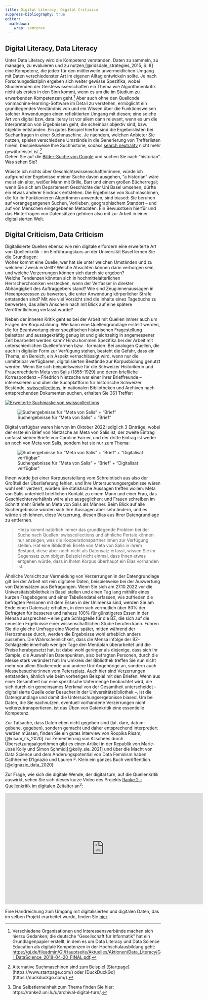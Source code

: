 ```yaml
---
title: Digital Literacy, Digital Critisicm 
suppress-bibliography: true
editor: 
  markdown: 
    wrap: sentence
---
```


## Digital Literacy, Data Literacy

Unter Data Literacy wird die Kompetenz verstanden, Daten zu sammeln, zu managen, zu evaluieren und zu nutzen,[@ridsdale_strategies_2015, S. 8] eine Kompetenz, die jede:r für den mittlerweile unvermeidlichen Umgang mit Daten verschiedenster Art im eigenen Alltag entwickeln sollte.
Je nach Forschungsdisziplin ergeben sich weiter gewisse Spezifika, wobei Studierenden der Geisteswissenschaften ein Thema wie Algorithmenkritik nicht als erstes in den Sinn kommt, wenn es um die im Studium zu erwerbenden Kompetenzen geht.[^1]
Aber auch ohne den Quellcode vonmachine-learning-Software im Detail zu verstehen, ermöglicht ein grundlegendes Verständnis von und ein Wissen über die Funktionsweisen solcher Anwendungen einen reflektierten Umgang mit diesen; eine solche Art von digital bzw.
data literay ist vor allem dann relevant, wenn es um die Interpretation von Ergebnissen geht, die scheinbar objektiv sind, bzw.
objektiv entstanden.
Ein gutes Beispiel hierfür sind die Ergebnislisten bei Suchanfragen in einer Suchmaschine.
Je nachdem, welchen Anbieter Sie nutzen, spielen verschiedene Umstände in die Generierung von Trefferlisten hinein, beispielsweise Ihre Suchhistorie, sodass [search neutrality](https://en.wikipedia.org/wiki/Search_neutrality) nicht mehr gewährleistet ist.[^2]\
Gehen Sie auf die [Bilder-Suche von Google](https://images.google.com/) und suchen Sie nach "historian". Was sehen Sie?

[^1]: Verschiedene Organisationen und Interessensverbände machen sich hierzu Gedanken; die deutsche "Gesellschaft für Informatik" hat ein Grundlagenpapier erstellt, in dem es um Data Literacy und Data Science Education als digitale Kompetenzen in der Hochschulausbildung geht: <https://gi.de/fileadmin/GI/Hauptseite/Aktuelles/Aktionen/Data_Literacy/GI_DataScience_2018-04-20_FINAL.pdf>.

[^2]: Alternative Suchmaschinen sind zum Beispiel \[Startpage\](https://www.startpage.com/) oder \[DuckDuckGo\](https://duckduckgo.com/).

Wüsste ich nichts über Geschichtswissenschaftler:innen, würde ich aufgrund der Ergebnisse meiner Suche davon ausgehen, "a historian" wäre meist ein alter, weißer Mann mit Brille, Bart und einem großen Bücherregal; wenn Sie sich am Departement Geschichte der Uni Basel umsehen, dürfte ein etwas anderer Eindruck entstehen.
Die Ergebnisse von Suchmaschinen, die für ihr Funktionieren Algorithmen anwenden, sind biased: Sie beruhen auf vorangegangenen Suchen, Vorlieben, geographischem Standort -- und auf von Menschen eingegebenen Metadaten.
Ein Bewusstsein hierfür und das Hinterfragen von Datensätzen gehören also mit zur Arbeit in einer digitalisierten Welt.

## Digital Criticism, Data Criticism

Digitalisierte Quellen ebenso wie rein digitale erfordern eine erweiterte Art von Quellenkritik -- im Einführungskurs an der Universität Basel lernen Sie die Grundlagen:\
Woher kommt eine Quelle, wer hat sie unter welchen Umständen und zu welchem Zweck erstellt?
Welche Absichten können darin verborgen sein, und welche Verzerrungen können sich durch sie ergeben?\
Welche Tendenzen könnten sich in hochmittelalterlichen Herrscherchroniken verstecken, wenn der Verfasser in direkter Abhängigkeit des Auftraggebers stand?
Wie sind Zeug:innenaussagen in Hexenprozessen zu bewerten, die unter Anwendung körperlicher Strafe entstanden sind?
Mit wie viel Vorsicht sind die Inhalte eines Tagebuchs zu berwerten, das allem Anschein nach mit Blick auf eine spätere Veröffentlichung verfasst wurde?

Neben der inneren Kritik geht es bei der Arbeit mit Quellen immer auch um Fragen der Korpusbildung: 
Wie kann eine Quellengrundlage erstellt werden, die für Beantwortung einer spezifischen historischen Fragestellung belastbar und aussagekräftig genug ist und gleichzeitig in angemessener Zeit bearbeitet werden kann?
Hinzu kommen Spezifika bei der Arbeit mit unterschiedlichen Quellenformen bzw. -formaten: 
Bei analogen Quellen, die auch in digitaler Form zur Verfügung stehen, besteht die Gefahr, dass ein Thema, ein Bereich, ein Aspekt vernachlässigt wird, wenn nur die unmittelbar verfügbaren, digitalisierten Bestände zur Korpusbidlung genutzt werden.
Wenn Sie sich beispielsweise für die Schweizer Historikerin und Frauenrechtlerin [Meta von Salis](https://de.wikipedia.org/wiki/Meta_von_Salis) (1855--1929) und deren briefliche Korrespondenz -- Friedrich Nietzsche war einer ihrer Brieffreunde -- interessieren und über die Suchplattform für historische Schweizer Bestände, [swisscollections](https://swisscollections.ch/Search/Advanced), in nationalen Bibliotheken und Archiven nach entsprechenden Dokumenten suchen, erhalten Sie 361 Treffer:

::: {layout="[49,-2,49]"}
[![Erweiterte Suchmaske von swisscollections](images/suche_meta_von_salis.png)](_book)

![Suchergebnisse für "Meta von Salis" + "Brief"](images/suchergebnisse_1.png)
:::

Digital verfügbar waren hiervon im Oktober 2022 lediglich 3 Einträge, wobei der erste ein Brief von Nietzsche an Meta von Salis ist, der zweite Eintrag umfasst sieben Briefe von Caroline Farner, und der dritte Eintrag ist weder an noch von Meta von Salis, sondern hat sie nur zum Thema:

![Suchergebnisse für "Meta von Salis" + "Brief" + "Digitalisat verfügbar"](images/suchergebnisse_2.png)

Ihnen würde bei einer Korpuserstellung vom Schreibtisch aus also der Großteil der Überlieferung fehlen, und Ihre Untersuchungsergebnisse wären wohl sehr verzerrt, würden Sie statistische Aussagen treffen wollen: Meta von Salis unterhielt brieflichen Kontakt zu einem Mann und einer Frau, das Geschlechterverhältnis wäre also ausgeglichen; und Frauen schreiben im Schnitt mehr Briefe an Meta von Salis als Männer.
Beim Blick auf alle Suchergebnisse würden sich Ihre Aussagen aber sehr ändern, und es würde sich lohnen, diese Verzerrung, diesen Bias aus Ihrer Datengrundlage zu entfernen.

> Hinzu kommt natürlich immer das grundlegende Problem bei der Suche nach Quellen: swisscollections und ähnliche Portale können nur anzeigen, was die Kooperationspartner:innen zur Verfügung stellen.
> Hat eine Bibliothek Briefe von Meta von Salis in ihrem Bestand, diese aber noch nicht als Datensatz erfasst, wissen Sie im Gegensatz zum obigen Beispiel nicht einmal, dass Ihnen etwas entgehen würde, dass in Ihrem Korpus überhaupt ein Bias vorhanden ist.

Ähnliche Vorsicht zur Vermeidung von Verzerrungen in der Datengrundlage gilt bei der Arbeit mit rein digitalen Daten, beispielweise bei der Auswertung von Datensätzen aus Befragungen.
Wenn Sie sich am 27.10.2022 vor die Universitätsbibliothek in Basel stellen und einen Tag lang mithilfe eines kurzen Fragebogens und einer Tabellendatei erfassen, wie zufrieden die befragten Personen mit dem Essen in der Unimensa sind, werden Sie am Ende einen Datensatz erhalten, in dem sich vermutlich über 80% der Befragten für besseres und nahezu 100% für günstigeres Essen in der Mensa aussprechen -- eine gute Schlagzeile für die BZ, die sich auf die neuesten Ergebnisse einer wissenschaftlichen Studie berufen kann.
Führen Sie die gleiche Umfrage eine Woche später, mitten während der Herbstmesse durch, werden die Ergebnisse wohl erheblich anders aussehen.
Die Wahrscheinlichkeit, dass die Mensa infolge der BZ-Schlagzeile innerhalb weniger Tage den Menüplan überarbeitet und die Preise herabgesetzt hat, ist dabei wohl geringer als diejenige, dass sich Ihr Sample, die Auswahl an Datenpunkten, also befragten Personen, durch die Messe stark verändert hat: Im Umkreis der Bibliothek treffen Sie nun nicht mehr vor allem Studierende und andere Uni-Angehörige an, sondern auch Messebesucher:innen vom Petersplatz.
Auch hier sind Verzerrungen entstanden, ähnlich wie beim vorherigen Beispiel mit den Briefen: Wenn aus einer Gesamtheit nur eine spezifische Untermenge beobachtet wird, die sich durch ein gemeinsames Merkmal von der Gesamtheit unterscheidet -- digitalisierte Quelle oder Besucher:in der Universitätsbibliothek --, ist die Datengrundlage und damit die Untersuchungsergebnisse biased. 
Um bei Daten, die Sie nachnutzen, eventuell vorhandene Verzerrungen nicht weiterzutransportieren, ist das Üben von Datenkritik eine essentielle Kompetenz.

Zur Tatsache, dass Daten eben nicht gegeben sind (lat. dare, datum: gebene, gegeben), sondern gemacht und daher entsprechend interpretiert werden müssen, finden Sie ein gutes Interview von Roopika Risam;[@risam_its_2020] zur Zementierung von Klischees durch Übersetzungsalgorithmen gibt es einen Artikel in der Republik von Marie-José Kolly und Simon Schmid;[@kolly_sie_2021] und über die Macht von Data Science und dem Änderungspotential von Data Feminism haben Cathherine D'Ignazio und Lauren F. Klein ein ganzes Buch veröffentlich.[@dignazio_data_2020]

Zur Frage, wie sich die digitale Wende, der digital turn, auf die Quellenkritik auswirkt, sehen Sie sich dieses kurze Video des Projekts [Ranke.2 -- Quellenkritik im digitalen Zeitalter](https://ranke2.uni.lu) an[^3]:

[^3]: Eine Selbstlerneinheit zum Thema finden Sie hier: https://ranke2.uni.lu/u/archival-digital-turn/.

<iframe title="vimeo-player" src="https://player.vimeo.com/video/303237473?h=efca80c2ca" width="640" height="360" frameborder="0" allowfullscreen>

</iframe>

Eine Handreichung zum Umgang mit digitalisierten und digitalen Daten, das im selben Projekt erarbeitet wurde, finden Sie [hier](documents/Ranke_visual-aid.pdf).

